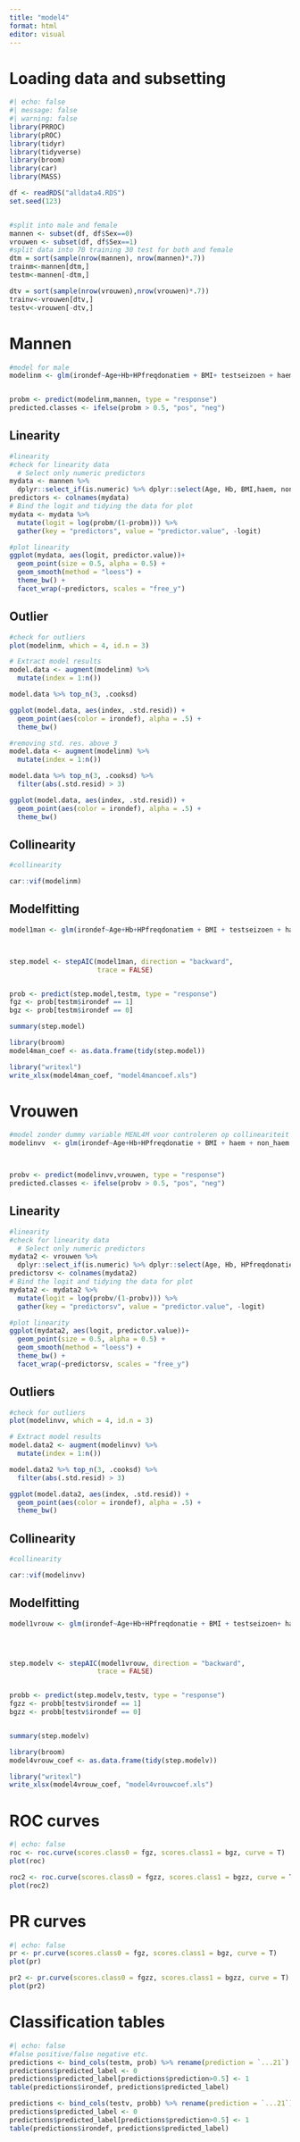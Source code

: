 ```yaml
---
title: "model4"
format: html
editor: visual
---
```


# Loading data and subsetting

```r
#| echo: false
#| message: false
#| warning: false 
library(PRROC)
library(pROC)
library(tidyr)
library(tidyverse)
library(broom)
library(car)
library(MASS)

df <- readRDS("alldata4.RDS")
set.seed(123)


#split into male and female
mannen <- subset(df, df$Sex==0)
vrouwen <- subset(df, df$Sex==1)
#split data into 70 training 30 test for both and female
dtm = sort(sample(nrow(mannen), nrow(mannen)*.7))
trainm<-mannen[dtm,]
testm<-mannen[-dtm,]

dtv = sort(sample(nrow(vrouwen),nrow(vrouwen)*.7))
trainv<-vrouwen[dtv,]
testv<-vrouwen[-dtv,]

```

# Mannen

```r

#model for male
modelinm <- glm(irondef~Age+Hb+HPfreqdonatiem + BMI+ testseizoen + haem + non_haem + HeavyADays + ModADays + DaysW10Min + RBCm + RET + MCV,data = mannen, family = "binomial")


probm <- predict(modelinm,mannen, type = "response")
predicted.classes <- ifelse(probm > 0.5, "pos", "neg")


```

## Linearity

```r

#linearity
#check for linearity data
  # Select only numeric predictors
mydata <- mannen %>%
  dplyr::select_if(is.numeric) %>% dplyr::select(Age, Hb, BMI,haem, non_haem, HeavyADays, ModADays, DaysW10Min, RET, MCV)
predictors <- colnames(mydata)
# Bind the logit and tidying the data for plot
mydata <- mydata %>%
  mutate(logit = log(probm/(1-probm))) %>%
  gather(key = "predictors", value = "predictor.value", -logit)

#plot linearity
ggplot(mydata, aes(logit, predictor.value))+
  geom_point(size = 0.5, alpha = 0.5) +
  geom_smooth(method = "loess") + 
  theme_bw() + 
  facet_wrap(~predictors, scales = "free_y")


```

## Outlier

```r
#check for outliers
plot(modelinm, which = 4, id.n = 3)

# Extract model results
model.data <- augment(modelinm) %>% 
  mutate(index = 1:n()) 

model.data %>% top_n(3, .cooksd) 

ggplot(model.data, aes(index, .std.resid)) + 
  geom_point(aes(color = irondef), alpha = .5) +
  theme_bw()

#removing std. res. above 3
model.data <- augment(modelinm) %>% 
  mutate(index = 1:n()) 

model.data %>% top_n(3, .cooksd) %>% 
  filter(abs(.std.resid) > 3)

ggplot(model.data, aes(index, .std.resid)) + 
  geom_point(aes(color = irondef), alpha = .5) +
  theme_bw()

```

## Collinearity

```R

#collinearity

car::vif(modelinm)


```

## Modelfitting

```R
model1man <- glm(irondef~Age+Hb+HPfreqdonatiem + BMI + testseizoen + haem+ non_haem + HeavyADays + ModADays + DaysW10Min+ RBCm + RET + MCV,data = trainm, family = "binomial")



step.model <- stepAIC(model1man, direction = "backward", 
                      trace = FALSE)


prob <- predict(step.model,testm, type = "response")
fgz <- prob[testm$irondef == 1]
bgz <- prob[testm$irondef == 0]

summary(step.model)

library(broom)
model4man_coef <- as.data.frame(tidy(step.model))

library("writexl")
write_xlsx(model4man_coef, "model4mancoef.xls")

```

# Vrouwen

```r



#model zonder dummy variable MENL4M voor controleren op collineariteit
modelinvv  <- glm(irondef~Age+Hb+HPfreqdonatie + BMI + haem + non_haem + HeavyADays + ModADays + DaysW10Min + MSK_Score +RBC + RET + MCV + MenL4M,data = vrouwen, family = "binomial")



probv <- predict(modelinvv,vrouwen, type = "response")
predicted.classes <- ifelse(probv > 0.5, "pos", "neg")


```

## Linearity

```r
#linearity
#check for linearity data
  # Select only numeric predictors
mydata2 <- vrouwen %>%
  dplyr::select_if(is.numeric) %>% dplyr::select(Age, Hb, HPfreqdonatie, BMI,haem, non_haem, HeavyADays, ModADays, DaysW10Min, MSK_Score, RBC, RET, MCV)
predictorsv <- colnames(mydata2)
# Bind the logit and tidying the data for plot
mydata2 <- mydata2 %>%
  mutate(logit = log(probv/(1-probv))) %>%
  gather(key = "predictorsv", value = "predictor.value", -logit)

#plot linearity
ggplot(mydata2, aes(logit, predictor.value))+
  geom_point(size = 0.5, alpha = 0.5) +
  geom_smooth(method = "loess") + 
  theme_bw() + 
  facet_wrap(~predictorsv, scales = "free_y")


```

## Outliers

```r
#check for outliers
plot(modelinvv, which = 4, id.n = 3)

# Extract model results
model.data2 <- augment(modelinvv) %>% 
  mutate(index = 1:n()) 

model.data2 %>% top_n(3, .cooksd) %>% 
  filter(abs(.std.resid) > 3)

ggplot(model.data2, aes(index, .std.resid)) + 
  geom_point(aes(color = irondef), alpha = .5) +
  theme_bw()


```

## Collinearity

```r

#collinearity

car::vif(modelinvv)


```

## Modelfitting

```r

model1vrouw <- glm(irondef~Age+Hb+HPfreqdonatie + BMI + testseizoen+ haem+ non_haem + HeavyADays + ModADays + DaysW10Min + (MSK_Score:MenL4M)+ RBC + RET + MCV + MenL4M ,data = trainv, family = "binomial")




step.modelv <- stepAIC(model1vrouw, direction = "backward", 
                      trace = FALSE)


probb <- predict(step.modelv,testv, type = "response")
fgzz <- probb[testv$irondef == 1]
bgzz <- probb[testv$irondef == 0]


summary(step.modelv)

library(broom)
model4vrouw_coef <- as.data.frame(tidy(step.modelv))

library("writexl")
write_xlsx(model4vrouw_coef, "model4vrouwcoef.xls")


```

# ROC curves

```r
#| echo: false
roc <- roc.curve(scores.class0 = fgz, scores.class1 = bgz, curve = T)
plot(roc)

roc2 <- roc.curve(scores.class0 = fgzz, scores.class1 = bgzz, curve = T)
plot(roc2)
```

# PR curves

```r
#| echo: false
pr <- pr.curve(scores.class0 = fgz, scores.class1 = bgz, curve = T)
plot(pr)

pr2 <- pr.curve(scores.class0 = fgzz, scores.class1 = bgzz, curve = T)
plot(pr2)
```

# Classification tables

```r
#| echo: false
#false positive/false negative etc.
predictions <- bind_cols(testm, prob) %>% rename(prediction = `...21`)
predictions$predicted_label <- 0 
predictions$predicted_label[predictions$prediction>0.5] <- 1
table(predictions$irondef, predictions$predicted_label)

predictions <- bind_cols(testv, probb) %>% rename(prediction = `...21`)
predictions$predicted_label <- 0 
predictions$predicted_label[predictions$prediction>0.5] <- 1
table(predictions$irondef, predictions$predicted_label)
```
